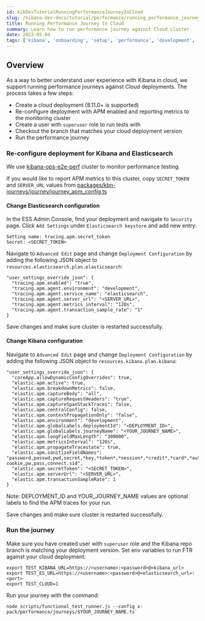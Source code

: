 ```yaml
---
id: kibDevTutorialRunningPerformanceJourneyInCloud
slug: /kibana-dev-docs/tutorial/performance/running_performance_journey_in_cloud
title: Running Performance Journey In Cloud
summary: Learn how to run performance journey against Cloud cluster
date: 2023-05-04
tags: ['kibana', 'onboarding', 'setup', 'performance', 'development', 'telemetry']
---
```


## Overview
As a way to better understand user experience with Kibana in cloud, we support running performance journeys against
Cloud deployments.
The process takes a few steps:
- Create a cloud deployment (8.11.0+ is supported)
- Re-configure deployment with APM enabled and reporting metrics to the monitoring cluster
- Create a user with `superuser` role to run tests with
- Checkout the branch that matches your cloud deployment version
- Run the performance journey

### Re-configure deployment for Kibana and Elasticsearch
We use [kibana-ops-e2e-perf](https://kibana-ops-e2e-perf.kb.us-central1.gcp.cloud.es.io/) cluster to monitor performance testing.

If you would like to report APM metrics to this cluster, copy `SECRET_TOKEN` and `SERVER_URL` values from [packages/kbn-journeys/journey/journey_apm_config.ts](https://github.com/elastic/kibana/blob/60c82765779419d356a131e212682b69b035804b/packages/kbn-journeys/journey/journey_apm_config.ts#L10-L11)

#### Change Elasticsearch configuration
In the ESS Admin Console, find your deployment and navigate to `Security` page. Click `Add Settings` under `Elasticsearch keystore` and add new entry:

```
Setting name: tracing.apm.secret_token
Secret: <SECRET_TOKEN>
```

Navigate to `Advanced Edit` page and change `Deployment Configuration` by adding the following JSON object to `resources.elasticsearch.plan.elasticsearch`:

```
"user_settings_override_json": {
  "tracing.apm.enabled": "true",
  "tracing.apm.agent.environment": "development",
  "tracing.apm.agent.service_name": "elasticsearch",
  "tracing.apm.agent.server_url": "<SERVER_URL>",
  "tracing.apm.agent.metrics_interval": "120s",
  "tracing.apm.agent.transaction_sample_rate": "1"
}
```

Save changes and make sure cluster is restarted successfully.

#### Change Kibana configuration
Navigate to `Advanced Edit` page and change `Deployment Configuration` by adding the following JSON object to `resources.kibana.plan.kibana`:

```
"user_settings_override_json": {
  "coreApp.allowDynamicConfigOverrides": true,
  "elastic.apm.active": true,
  "elastic.apm.breakdownMetrics": false,
  "elastic.apm.captureBody": "all",
  "elastic.apm.captureRequestHeaders": "true",
  "elastic.apm.captureSpanStackTraces": false,
  "elastic.apm.centralConfig": false,
  "elastic.apm.contextPropagationOnly": "false",
  "elastic.apm.environment": "development",
  "elastic.apm.globalLabels.deploymentId": "<DEPLOYMENT_ID>",
  "elastic.apm.globalLabels.journeyName": "<YOUR_JOURNEY_NAME>",
  "elastic.apm.longFieldMaxLength": "300000",
  "elastic.apm.metricsInterval": "120s",
  "elastic.apm.propagateTracestate": true,
  "elastic.apm.sanitizeFieldNames": "password,passwd,pwd,secret,*key,*token*,*session*,*credit*,*card*,*auth*,set-cookie,pw,pass,connect.sid",
  "elastic.apm.secretToken": "<SECRET_TOKEN>",
  "elastic.apm.serverUrl": "<SERVER_URL>",
  "elastic.apm.transactionSampleRate": 1
}
```

Note: DEPLOYMENT_ID and YOUR_JOURNEY_NAME values are optional labels to find the APM traces for your run.

Save changes and make sure cluster is restarted successfully.

### Run the journey
Make sure you have created user with `superuser` role and the Kibana repo branch is matching your deployment version.
Set env variables to run FTR against your cloud deployment:

```
export TEST_KIBANA_URL=https://<username>:<password>@<kibana_url>
export TEST_ES_URL=https://<username>:<password>@<elasticsearch_url>:<port>
export TEST_CLOUD=1
```

Run your journey with the command:

```
node scripts/functional_test_runner.js --config x-pack/performance/journeys/$YOUR_JOURNEY_NAME.ts`
```


